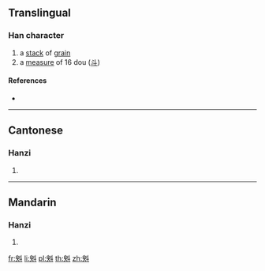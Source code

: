 {{character info/new}}
==Translingual==

===Han character===
{{Han char|rn=68|rad=斗|as=09|sn=13|four=74400|canj=HOYJ|ids=⿰臾斗}}

# a [[stack]] of [[grain]]
# a [[measure]] of 16 dou ([[斗]])

====References====
* {{Han ref|kx=0478.180|dkj=13516|dj=0837.060|hdz=32255.040|uh=659E|ud=26014|bh=D97B|bd=55675}}

----

==Cantonese==

===Hanzi===
{{yue-hanzi|jyut=[[jyu5]]|y=yu5}}

# {{defn|lang=yue|sort=斗09}}

----

==Mandarin==

===Hanzi===
{{cmn-hanzi|pin=[[yǔ]] ([[yu3]])|wg=yü<sup>3</sup>}}

# {{defn|lang=cmn|sort=斗09}}

[[fr:斞]]
[[li:斞]]
[[pl:斞]]
[[th:斞]]
[[zh:斞]]